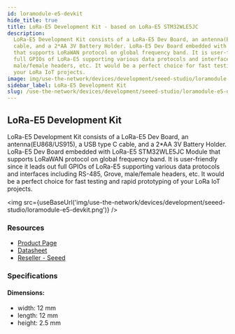 ```yaml
---
id: loramodule-e5-devkit
hide_title: true
title: LoRa-E5 Development Kit - based on LoRa-E5 STM32WLE5JC
description:
  LoRa-E5 Development Kit consists of a LoRa-E5 Dev Board, an antenna(EU868/US915), a USB type C
  cable, and a 2*AA 3V Battery Holder. LoRa-E5 Dev Board embedded with LoRa-E5 STM32WLE5JC Module
  that supports LoRaWAN protocol on global frequency band. It is user-friendly since it leads out
  full GPIOs of LoRa-E5 supporting various data protocols and interfaces including RS-485, Grove,
  male/female headers, etc. It would be a perfect choice for fast testing and rapid prototyping of
  your LoRa IoT projects.
image: img/use-the-network/devices/development/seeed-studio/loramodule-e5.jpg
sidebar_label: LoRa-E5 Development Kit
slug: /use-the-network/devices/development/seeed-studio/loramodule-e5-devkit
---
```



## LoRa-E5 Development Kit

LoRa-E5 Development Kit consists of a LoRa-E5 Dev Board, an antenna(EU868/US915), a USB type C
cable, and a 2\*AA 3V Battery Holder. LoRa-E5 Dev Board embedded with LoRa-E5 STM32WLE5JC Module
that supports LoRaWAN protocol on global frequency band. It is user-friendly since it leads out full
GPIOs of LoRa-E5 supporting various data protocols and interfaces including RS-485, Grove,
male/female headers, etc. It would be a perfect choice for fast testing and rapid prototyping of
your LoRa IoT projects.

<img
  src={useBaseUrl('img/use-the-network/devices/development/seeed-studio/loramodule-e5-devkit.png')}
/>

### Resources

- [Product Page](https://www.seeedstudio.com/LoRa-E5-Dev-Kit-p-4868.html)
- [Datasheet](https://files.seeedstudio.com/products/113990934/LoRa-E5%20Dev%20Board%20v1.0.pdf)
- [Reseller - Seeed](https://www.seeedstudio.com/LoRa-E5-Dev-Kit-p-4868.html)

### Specifications

#### Dimensions:

- width: 12 mm
- length: 12 mm
- height: 2.5 mm
